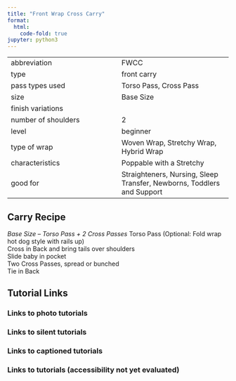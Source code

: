 ```yaml
---
title: "Front Wrap Cross Carry"
format:
  html:
    code-fold: true
jupyter: python3
---
```


| | 
|---|---
|abbreviation	|FWCC
|type	|front carry
|pass types used	|Torso Pass, Cross Pass
|size	|Base Size
|finish variations|	
|number of shoulders	|2
|level	|beginner
|type of wrap	|Woven Wrap, Stretchy Wrap, Hybrid Wrap
|characteristics	|Poppable with a Stretchy
|good for	|Straighteners, Nursing, Sleep Transfer, Newborns, Toddlers and Support

## Carry Recipe
_Base Size – Torso Pass + 2 Cross Passes _
Torso Pass (Optional: Fold wrap hot dog style with rails up)   
Cross in Back and bring tails over shoulders   
Slide baby in pocket   
Two Cross Passes, spread or bunched   
Tie in Back   

## Tutorial Links
### Links to photo tutorials
### Links to silent tutorials
### Links to captioned tutorials
### Links to tutorials (accessibility not yet evaluated)
